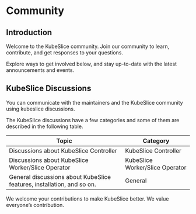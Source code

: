 # Community

## Introduction 
Welcome to the KubeSlice community. Join our community to learn, contribute, and get responses to your questions.

Explore ways to get involved below, and stay up-to-date with the latest announcements and events.

## KubeSlice Discussions
You can communicate with the maintainers and the KubeSlice community using kubeslice discussions.

The KubeSlice discussions have a few categories and some of them are described in the following table.

| Topic     |  Category |
|---------------|--------------------------------|
| Discussions about KubeSlice Controller | KubeSlice Controller |
| Discussions about KubeSlice Worker/Slice Operator | KubeSlice Worker/Slice Operator |
| General discussions about KubeSlice features, installation, and so on. | General |

We welcome your contributions to make KubeSlice better. We value everyone’s contribution.